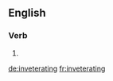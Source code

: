 ==English==

===Verb===
{{head|en}}

# {{present participle of|inveterate}}

[[de:inveterating]]
[[fr:inveterating]]